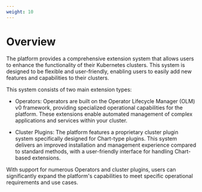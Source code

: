 ```yaml
---
weight: 10
---
```


# Overview

The platform provides a comprehensive extension system that allows users to enhance the functionality of their Kubernetes clusters. This system is designed to be flexible and user-friendly, enabling users to easily add new features and capabilities to their clusters.

This system consists of two main extension types:

- Operators: Operators are built on the Operator Lifecycle Manager (OLM) v0 framework, providing specialized operational capabilities for the platform. These extensions enable automated management of complex applications and services within your cluster.

- Cluster Plugins: The platform features a proprietary cluster plugin system specifically designed for Chart-type plugins. This system delivers an improved installation and management experience compared to standard methods, with a user-friendly interface for handling Chart-based extensions.

With support for numerous Operators and cluster plugins, users can significantly expand the platform's capabilities to meet specific operational requirements and use cases.
